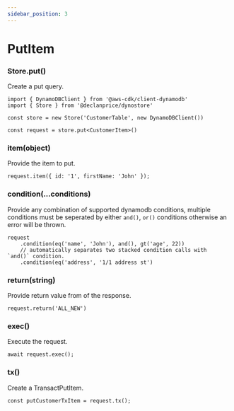 ```yaml
---
sidebar_position: 3
---
```


# PutItem

### Store.put()

Create a put query.

```tsx
import { DynamoDBClient } from '@aws-cdk/client-dynamodb'
import { Store } from '@declanprice/dynostore'

const store = new Store('CustomerTable', new DynamoDBClient())

const request = store.put<CustomerItem>()
```

### item(object)

Provide the item to put.

```tsx
request.item({ id: '1', firstName: 'John' });
```

### condition(...conditions)

Provide any combination of supported dynamodb conditions, multiple conditions must be seperated by either `and()`, `or()` conditions otherwise an error will be thrown.

```tsx
request
    .condition(eq('name', 'John'), and(), gt('age', 22))
    // automatically separates two stacked condition calls with `and()` condition.
    .condition(eq('address', '1/1 address st')
```

### return(string)

Provide return value from of the response.

```tsx
request.return('ALL_NEW')
```

### exec()

Execute the request.

```tsx
await request.exec();
```

### tx()

Create a TransactPutItem.

```tsx
const putCustomerTxItem = request.tx();
```
